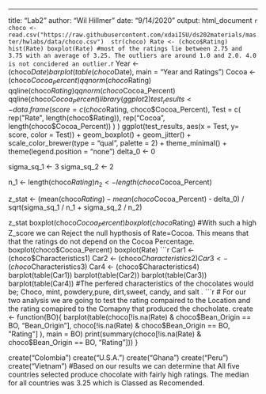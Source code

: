 ---
title: "Lab2"
author: "Wil Hillmer"
date: "9/14/2020"
output: html_document
```{r}
choco <- read.csv("https://raw.githubusercontent.com/xdaiISU/ds202materials/master/hwlabs/data/choco.csv") 
str(choco)
Rate <- (choco$Rating)
hist(Rate)
boxplot(Rate)
#most of the ratings lie between 2.75 and 3.75 with an average of 3.25. The outliers are around 1.0 and 2.0. 4.0 is not concidered an outlier. 
```{r}
Year <- (choco$Date)
barplot(table(choco$Date), main = "Year and Ratings")
Cocoa <- (choco$Cocoa_Percent)
qqnorm(choco$Rating)
qqline(choco$Rating)
qqnorm(choco$Cocoa_Percent)
qqline(choco$Cocoa_Percent)
library(ggplot2)
test_results <- data.frame(
  score = c(choco$Rating, choco$Cocoa_Percent),
  Test = c(
    rep("Rate", length(choco$Rating)),
    rep("Cocoa", length(choco$Cocoa_Percent))
  )
)
ggplot(test_results, aes(x = Test, y= score, color = Test)) +
geom_boxplot() +
geom_jitter() +
scale_color_brewer(type = "qual", palette = 2) +
theme_minimal() +
theme(legend.position = "none")
delta_0 <- 0

sigma_sq_1 <- 3
sigma_sq_2 <- 2

n_1 <- length(choco$Rating)
n_2 <- length(choco$Cocoa_Percent)

z_stat <- (mean(choco$Rating) - mean(choco$Cocoa_Percent) - delta_0) / 
  sqrt(sigma_sq_1 / n_1 + sigma_sq_2 / n_2)

z_stat
boxplot(choco$Cocoa_Percent)
boxplot(choco$Rating)
#With such a high Z_score we can Reject the null hypthosis of Rate=Cocoa. This means that that the ratings do not depend on the Cocoa Percentage.
boxplot(choco$Cocoa_Percent)
boxplot(Rate)
```{r}
Car1 <- (choco$Characteristics1)
Car2 <- (choco$Characteristics2)
Car3 <- (choco$Characteristics3)
Car4 <- (choco$Characteristics4)
barplot(table(Car1))
barplot(table(Car2))
barplot(table(Car3))
barplot(table(Car4))
#The perfered characteristics of the chocolates would be; Choco, mint, powdery,pure, dirt,sweet, candy, and salt .
```{r}
# For our two analysis we are going to test the rating compaired to the Location and the rating comapired to the Comapny that produced the chocholate.
create <- function(BO){
  barplot(table(choco[!is.na(Rate) & choco$Bean_Origin == BO, "Bean_Origin"], choco[!is.na(Rate) & choco$Bean_Origin == BO, "Rating"] ), main = BO)
  print(summary(choco[!is.na(Rate) & choco$Bean_Origin == BO, "Rating"]))
}

create("Colombia")
create("U.S.A.")
create("Ghana")
create("Peru")
create("Vietnam")
#Based on our results we can determine that All five countries selected produce chocolate with fairly high ratings. The median for all countries was 3.25 which is Classed as Recomended.

